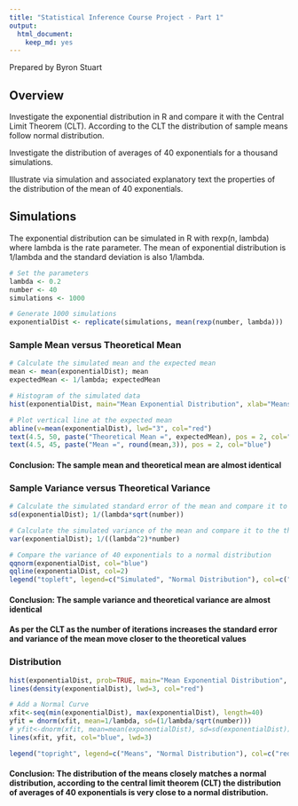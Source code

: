 ---
title: "Statistical Inference Course Project - Part 1"
output: 
  html_document:
    keep_md: yes
---

Prepared by Byron Stuart

## Overview

Investigate the exponential distribution in R and compare it with the Central Limit Theorem (CLT). According to the CLT the distribution of sample means follow normal distribution.

Investigate the distribution of averages of 40 exponentials for a thousand simulations.

Illustrate via simulation and associated explanatory text the properties of the distribution of the mean of 40 exponentials.

## Simulations

The exponential distribution can be simulated in R with rexp(n, lambda) where lambda is the rate parameter. The mean of exponential distribution is 1/lambda and the standard deviation is also 1/lambda.

```{r, echo=TRUE}
# Set the parameters
lambda <- 0.2
number <- 40
simulations <- 1000

# Generate 1000 simulations
exponentialDist <- replicate(simulations, mean(rexp(number, lambda)))
```

### Sample Mean versus Theoretical Mean

```{r, echo=TRUE}
# Calculate the simulated mean and the expected mean
mean <- mean(exponentialDist); mean
expectedMean <- 1/lambda; expectedMean

# Histogram of the simulated data
hist(exponentialDist, main="Mean Exponential Distribution", xlab="Means", breaks=40)

# Plot vertical line at the expected mean
abline(v=mean(exponentialDist), lwd="3", col="red")
text(4.5, 50, paste("Theoretical Mean =", expectedMean), pos = 2, col="red")
text(4.5, 45, paste("Mean =", round(mean,3)), pos = 2, col="blue")
```

#### Conclusion: The sample mean and theoretical mean are almost identical

### Sample Variance versus Theoretical Variance

```{r, echo=TRUE}
# Calculate the simulated standard error of the mean and compare it to the theoretical standard error
sd(exponentialDist); 1/(lambda*sqrt(number))

# Calculate the simulated variance of the mean and compare it to the theoretical variance
var(exponentialDist); 1/((lambda^2)*number)

# Compare the variance of 40 exponentials to a normal distribution
qqnorm(exponentialDist, col="blue")
qqline(exponentialDist, col=2)
legend("topleft", legend=c("Simulated", "Normal Distribution"), col=c("blue", "red"), pch=c(1, NA), lty=c(1,1), lwd=c(NA,3))
```

#### Conclusion: The sample variance and theoretical variance are almost identical

#### As per the CLT as the number of iterations increases the standard error and variance of the mean move closer to the theoretical values

### Distribution

```{r, echo=TRUE}
hist(exponentialDist, prob=TRUE, main="Mean Exponential Distribution", xlab="Means", breaks=40)
lines(density(exponentialDist), lwd=3, col="red")

# Add a Normal Curve
xfit<-seq(min(exponentialDist), max(exponentialDist), length=40)
yfit = dnorm(xfit, mean=1/lambda, sd=(1/lambda/sqrt(number)))
# yfit<-dnorm(xfit, mean=mean(exponentialDist), sd=sd(exponentialDist))
lines(xfit, yfit, col="blue", lwd=3)

legend("topright", legend=c("Means", "Normal Distribution"), col=c("red", "blue"), lty=c(1,1), lwd=c(3,3))
```

#### Conclusion: The distribution of the means closely matches a normal distribution, according to the central limit theorem (CLT) the distribution of averages of 40 exponentials is very close to a normal distribution.